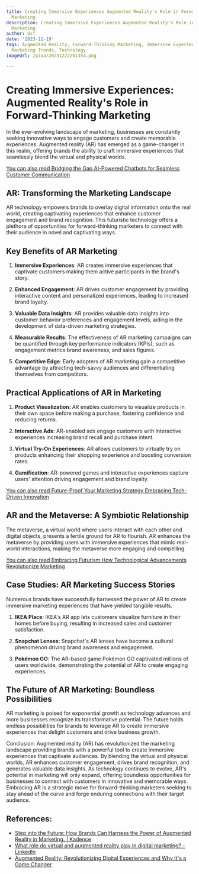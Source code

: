 ```yaml
---
title: Creating Immersive Experiences Augmented Reality's Role in Forward-Thinking
  Marketing
description: Creating Immersive Experiences Augmented Reality's Role in Forward-Thinking
  Marketing
author: Usf
date: '2023-12-19'
tags: Augmented Reality, Forward-Thinking Marketing, Immersive Experiences, Innovation,
  Marketing Trends, Technology
imageUrl: /pixa/20231222201354.png

---
```

# **Creating Immersive Experiences: Augmented Reality's Role in Forward-Thinking Marketing**

In the ever-evolving landscape of marketing, businesses are  constantly seeking  innovative ways to engage  customers and  create memorable experiences. Augmented reality (AR) has emerged as a game-changer in this realm, offering brands the ability to craft  immersive experiences that seamlessly blend the  virtual and physical worlds.

[You can also  read Bridging the Gap AI-Powered Chatbots for Seamless Customer Communication](Bridging%20the%20Gap%20AI-Powered%20Chatbots%20for%20Seamless%20Customer%20Communication)


## **AR: Transforming the Marketing Landscape**

AR technology empowers brands  to overlay digital information onto  the real world, creating captivating  experiences that enhance customer engagement and brand recognition. This futuristic technology offers a plethora of opportunities for forward-thinking marketers to connect with their audience in novel and  captivating ways.

## **Key Benefits of AR Marketing**

1. **Immersive  Experiences**: AR creates immersive experiences that captivate customers making them active participants in the  brand's story.

2. **Enhanced Engagement**: AR  drives customer engagement by providing interactive content and personalized experiences, leading to increased brand loyalty.

3. **Valuable Data Insights**: AR provides valuable data insights into customer behavior preferences and engagement levels, aiding in the development of data-driven marketing strategies.

4. **Measurable Results**:  The effectiveness of AR marketing campaigns can be quantified through key performance indicators (KPIs), such as engagement metrics brand awareness, and sales figures.

5. **Competitive Edge**: Early adopters  of AR marketing gain a competitive advantage by  attracting tech-savvy audiences and  differentiating themselves from competitors.

## **Practical Applications of AR in Marketing**

1. **Product Visualization**: AR enables customers to visualize products in their own space before  making a purchase, fostering confidence and reducing returns.

2. **Interactive  Ads**: AR-enabled ads engage customers with interactive experiences increasing brand recall and purchase intent.

3. **Virtual Try-On Experiences**: AR allows customers to virtually try on products enhancing their shopping experience and boosting conversion rates.

4. **Gamification**: AR-powered games  and  interactive experiences capture users' attention driving engagement and brand loyalty.

[You can also read Future-Proof Your Marketing  Strategy Embracing Tech-Driven Innovation](Future-Proof%20Your%20Marketing%20Strategy%20Embracing%20Tech-Driven%20Innovation)


## **AR and  the Metaverse: A Symbiotic Relationship**

The metaverse, a virtual world where users interact with  each other  and digital objects, presents a fertile ground for AR  to flourish. AR  enhances the metaverse by providing users  with immersive experiences that mimic real-world interactions, making the metaverse more engaging and compelling.

[You can also read Embracing  Futurism How Technological Advancements Revolutionize  Marketing](Embracing%20Futurism%20How%20Technological%20Advancements%20Revolutionize%20Marketing)


## **Case  Studies: AR Marketing Success Stories**

Numerous  brands have successfully harnessed the power  of AR to create  immersive marketing experiences that have yielded tangible results.

1. **IKEA Place**: IKEA's AR app lets customers visualize furniture in their homes before buying,  resulting in increased sales and customer satisfaction.

2. **Snapchat Lenses**: Snapchat's AR lenses have become  a cultural phenomenon driving brand awareness and engagement.

3. **Pokémon GO**: The AR-based  game Pokémon  GO captivated millions of users worldwide, demonstrating the potential of AR  to create  engaging experiences.

## **The  Future of AR Marketing: Boundless  Possibilities**

AR marketing is poised for exponential growth  as technology advances  and more businesses  recognize its transformative potential. The future  holds endless possibilities for brands to leverage AR to create immersive experiences that  delight  customers and drive business growth.

Conclusion:
Augmented reality (AR) has revolutionized the marketing landscape providing brands  with a  powerful  tool to create immersive experiences that captivate audiences. By  blending the virtual  and physical worlds, AR enhances customer engagement, drives brand recognition, and generates valuable data insights. As technology continues to  evolve, AR's potential in marketing  will  only expand, offering boundless opportunities for businesses to connect with customers in innovative and memorable ways. Embracing AR is a strategic move for forward-thinking marketers seeking to stay ahead of the curve and forge enduring connections with their target audience.

## References:
- [Step into the Future: How Brands Can Harness the Power of Augmented Reality in Marketing. | Kadence](https://kadence.com/step-into-the-future-how-brands-can-harness-the-power-of-augmented-reality-in-marketing/)
- [What role do virtual and augmented reality play in digital marketing? - LinkedIn](https://www.linkedin.com/pulse/what-role-do-virtual-augmented-reality-play-digital-marketing)
- [Augmented Reality: Revolutionizing Digital Experiences and Why It's a Game Changer](https://www.linkedin.com/pulse/augmented-reality-revolutionizing-digital-experiences-abhiijeet-nair)
